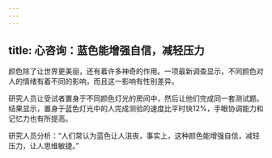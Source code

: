 ```yaml
---
---
---
```

title: 心咨询：蓝色能增强自信，减轻压力
---



颜色除了让世界更美丽，还有着许多神奇的作用。一项最新调查显示，不同颜色对人的情绪有着不同的影响，而且这一影响有性别差异。

研究人员让受试者置身于不同颜色灯光的房间中，然后让他们完成同一套测试题。结果显示，置身于蓝色灯光中的人完成测验的速度比平时快12%，手眼协调能力和记忆力也有所提高。

研究人员分析：“人们常认为蓝色让人沮丧，事实上，这种颜色能增强自信，减轻压力，让人思维敏捷。”